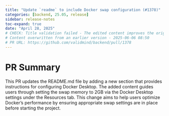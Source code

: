 ```yaml
---
title: "Update `readme` to include Docker swap configuration (#1378)"
categories: [backend, 25.05, release]
sidebar: release-notes
toc-expand: true
date: "April 28, 2025"
# CHECK: Title validation failed - The edited content improves the original by adding backticks around "readme," which is a common convention to denote code or file names, enhancing clarity. Additionally, capitalizing "Docker" aligns with the proper noun usage for the software's name. Overall, the edits improve readability and accuracy.
# Content overwritten from an earlier version - 2025-06-06 08:50
# PR URL: https://github.com/validmind/backend/pull/1378
---
```


# PR Summary

This PR updates the README.md file by adding a new section that provides instructions for configuring Docker Desktop. The added content guides users through setting the swap memory to 2GB via the Docker Desktop settings under the Resources tab. This change aims to help users optimize Docker's performance by ensuring appropriate swap settings are in place before starting the project.